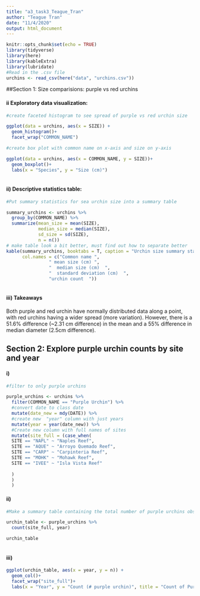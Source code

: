 ```yaml
---
title: "a3_task3_Teague_Tran"
author: "Teague Tran"
date: "11/4/2020"
output: html_document
---
```


```r
knitr::opts_chunk$set(echo = TRUE)
library(tidyverse)
library(here)
library(kableExtra)
library(lubridate)
#Read in the .csv file
urchins <- read_csv(here("data", "urchins.csv"))
```

##Section 1: Size comparisions: purple vs red urchins

#### ii Exploratory data visualization:
```r
#create faceted histogram to see spread of purple vs red urchin size

ggplot(data = urchins, aes(x = SIZE)) +
  geom_histogram()+
  facet_wrap("COMMON_NAME")

#create box plot with common name on x-axis and size on y-axis

ggplot(data = urchins, aes(x = COMMON_NAME, y = SIZE))+ 
  geom_boxplot()+
  labs(x = "Species", y = "Size (cm)")
  
```

#### ii) Descriptive statistics table:
```r
#Put summary statistics for sea urchin size into a summary table

summary_urchins <- urchins %>% 
  group_by(COMMON_NAME) %>% 
  summarize(mean_size = mean(SIZE),
            median_size = median(SIZE),
            sd_size = sd(SIZE),
            n = n())
# make table look a bit better, must find out how to separate better
kable(summary_urchins, booktabs = T, caption = "Urchin size summary statistics",
      col.names = c("Common name ",
                " mean size (cm) ", 
                "  median size (cm)  ",
                "  standard deviation (cm)  ",
                "urchin count  "))
  
```
#### iii) Takeaways

Both purple and red urchin have normally distributed data along a point, with red urchins having a wider spread (more variation). However, there is a 51.6% difference (~2.31 cm difference) in the mean and a 55% difference in median diameter (2.5cm difference).

## Section 2: Explore purple urchin counts by site and year

#### i)
```r
#filter to only purple urchins

purple_urchins <- urchins %>%
  filter(COMMON_NAME == "Purple Urchin") %>% 
  #convert date to class date
  mutate(date_new = mdy(DATE)) %>% 
  #create new  "year" column with just years
  mutate(year = year(date_new)) %>% 
  #Create new column with full names of sites
  mutate(site_full = (case_when(
  SITE == "NAPL" ~ "Naples Reef",
  SITE == "AQUE" ~ "Arroyo Quemado Reef",
  SITE == "CARP" ~ "Carpinteria Reef",
  SITE == "MOHK" ~ "Mohawk Reef",
  SITE == "IVEE" ~ "Isla Vista Reef"
    
  )
  )
  )
```
#### ii)



```r
#Make a summary table containing the total number of purple urchins observed by site and year

urchin_table <- purple_urchins %>% 
  count(site_full, year)

urchin_table  
  
```

#### iii)
```r
ggplot(urchin_table, aes(x = year, y = n)) +
  geom_col()+ 
  facet_wrap("site_full")+
  labs(x = "Year", y = "Count (# purple urchin)", title = "Count of Purple Urchins per year at each site")
```






